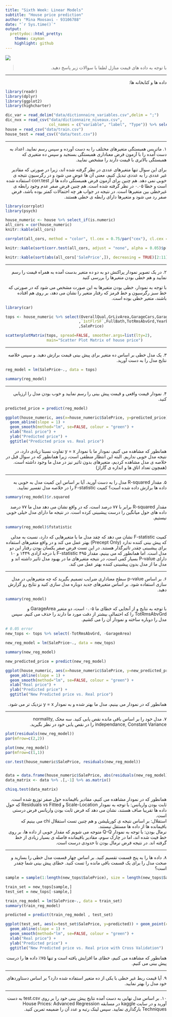 ```yaml
---
title: "Sixth Week: Linear Models"
subtitle: "House price prediction"
author: "Mina Moosavi - 93106788"
date: "`r Sys.time()`"
output:
  prettydoc::html_pretty:
    theme: cayman
    highlight: github
---
```


<div align="center">
<img  src="images/house.jpg"  align = 'center'>
</div>

> <p dir="RTL"> 
با توجه به داده های قیمت منازل
لطفا با سوالات زیر پاسخ دهید.
</p>

***
<p dir="RTL">
داده ها و کتابخانه ها:
</p>

```r
library(readr)
library(dplyr)
library(ggplot2)
library(highcharter)

dic_var = read_delim("data/dictionnaire_variables.csv",delim = ";") 
dic_nvx = read_csv("data/dictionnaire_niveaux.csv",
                   col_names = c("variable", "label", "Type")) %>% select(1:3) 
house = read_csv("data/train.csv")
house_test = read_csv(("data/test.csv"))
```

***

<p dir="RTL">
۱. ماتریس همبستگی متغیرهای مختلف را به دست آورده و سپس رسم نمایید.
اعداد به دست آمده را با آزمون فرض معناداری همبستگی بسنجید و سپس ده متغیری که همبستگی بالاتری با قیمت دارند را مشخص نمایید.
</p>

<p dir="RTL">
برای این سوال تنها متغیرهای عددی در نظر گرفته شده اند، زیرا در صورتی که مقادیر غیر عددی را به عددی تبدیل کنیم، معنی آن ها عوض می شود و در رگرسیون نتیجه ی خوبی نمی دهد. هم چنین برای آزمون فرض همبستگی داده ها از
corr.test
استفاده شده است و خطا ۰.۰۵ در نظر گرفته شده است. هم چنین فرض صفر عدم وجود رابطه ی غیرخطی بین متغیرها است. در نتیجه در جواب هر چه احتمالات کمتر بوده باشد، فرض صفر رد می شود و متغیرها دارای رابطه ی خطی هستند.
</p>
```r
library(corrplot)
library(psych)

house_numeric <- house %>% select_if(is.numeric)
all_cors = cor(house_numeric)
knitr::kable(all_cors)

corrplot(all_cors, method = "color", tl.cex = 0.75/par("cex"), cl.cex = 0.75/par("cex"))

knitr::kable(sort(corr.test(all_cors, adjust = "none", alpha = 0.05)$p[38,]))

knitr::kable(sort(abs(all_cors['SalePrice',]), decreasing = TRUE)[2:11])
```

***

<p dir="RTL">
۲. در یک تصویر نمودار پراکنش دو به دو ده متغیر بدست آمده به همراه قیمت را رسم نمایید و هم خطی بودن متغیرها را بررسی کنید
</p>

<p dir="RTL">
با توجه به نمودار، خطی بودن متغیرها به این صورت مشخص می شود که در صورتی که خط سبز رگرسیون و خط قرمز که رفتار متغیر را نشان می دهد، بر روی هم افتاده باشند، متغیر خطی بوده است.
</p>
```r
library(car)

tops <- house_numeric %>% select(OverallQual,GrLivArea,GarageCars,GarageArea,TotalBsmtSF
                                ,`1stFlrSF`,FullBath,TotRmsAbvGrd,YearBuilt,YearRemodAdd
                                ,SalePrice)

scatterplotMatrix(tops, spread=FALSE, smoother.args=list(lty=2), 
                  main="Scatter Plot Matrix of house price")
```

***

<p dir="RTL">
۳. یک مدل خطی بر اساس ده متغیر برای پیش بینی قیمت برازش دهید. و سپس خلاصه نتایج مدل را به دست آورید.
</p>

```r
reg_model = lm(SalePrice~., data = tops)

summary(reg_model)
```

***

<p dir="RTL">
۴. نمودار قیمت واقعی و قیمت پیش بینی را رسم نمایید و خوب بودن مدل را ارزیابی کنید.
</p>

```r
predicted_price = predict(reg_model)

ggplot(house_numeric, aes(x=house_numeric$SalePrice, y=predicted_price)) + geom_point(colour = "brown3") + 
  geom_abline(slope = 1) + 
  geom_smooth(method="lm", se=FALSE, colour = "green") +
  xlab("Real price") +
  ylab("Predicted price") + 
  ggtitle("Predicted price vs. Real price")

```

<p dir="RTL">
همانطور که مشاهده می کنیم، نمودار ما با نمودار 
y = x 
تفاوت نسبتا زیادی دارد، در نتیجه مدل خوبی نداریم. البته این انتظار منطقی است، زیرا همانطور که در سوال قبل در خلاصه ی مدل مشاهده کردیم، متغیرهای بدون تاثیر نیز در مدل ما وجود داشته است.(همچون تعداد اتاق ها و اندازه ی گاراژ)
</p>
***

<p dir="RTL">
۵. مقدار
R-squared
 مدل را به دست آورید. آیا بر اساس این کمیت مدل به خوبی به داده ها برازش داده شده است؟
 کمیت
 F-statistic
 را در خلاصه مدل تفسیر نمایید.
</p>

```r
summary(reg_model)$r.squared

```
<p dir="RTL">
مقدار 
R-squared
برابر با ۷۷ درصد است، که در واقع نشان می دهد مدل ما ۷۷ درصد داده های حول میانگین را درست پیشبینی کرده است. در نتیجه ما دارای مدل خیلی خوبی نیستیم.
</p>

```r
summary(reg_model)$fstatistic

```
<p dir="RTL">
کمیت
F-statistic
نشان می دهد که چقد مدل ما با متغیرهایی که دارد، نسبت به مدلی که پیش بینی کننده ندارد
(Precept Only)
بهتر عمل می کند و در واقع متغیرهای استفاده برای پیشبینی چقدر تاثیرگذار هستند. در این تست فرض صفر یکسان بودن رفتار این دو مدل است. اما همانطور که می بینیم، مقدار
F-statistic 
۴۹۵ با درجه آزادی ۱۴۴۹ و ۱۰ دارای
P-value
بسیار کمی است، در نتیجه متغیرهای ما در بهبود مدل تاثیر داشته اند و مدل ما از مدل بدون پیشبینی کننده بهتر عمل می کند.
</p>

***

<p dir="RTL">
۶. بر اساس
p-value
 سطح معناداری ضرایب تصمیم بگیرید که چه متغیرهایی در مدل سازی استفاده شود.
بر اساس متغیرهای جدید دوباره مدل سازی کنید و نتایج رو گزارش دهید.
</p>

```r
summary(reg_model)
```
<p dir="RTL">
با توجه به نتایج و از آنجایی که خطای ما ۰.۰۵ است، دو متغیر
GarageArea
و
TotRmsAbvGrd
را که احتمالی بیشتر از دقت مورد ما دارند را حذف می کنیم. سپس مدل را دوباره ساخته و نمودار آن را می کشیم.
</p>
```r
# 0.05 error
new_tops <- tops %>% select(-TotRmsAbvGrd, -GarageArea)

new_reg_model = lm(SalePrice~., data = new_tops)

summary(new_reg_model)

new_predicted_price = predict(new_reg_model)

ggplot(house_numeric, aes(x=house_numeric$SalePrice, y=new_predicted_price)) + geom_point(colour = "brown2") + 
  geom_abline(slope = 1) + 
  geom_smooth(method="lm", se=FALSE, colour = "green") +
  xlab("Real price") +
  ylab("Predicted price") + 
  ggtitle("New Predicted price vs. Real price")
```

<p dir="RTL">
همانطور که در نمودار می بینیم، مدل ما بهتر شده و به نمودار
y = x
نزدیک تر می شود.
</p>
***

<p dir="RTL">
۷. مدل خود را بر اساس باقی مانده نقص یابی کنید.
سه محک 
normality, independance, Constant Variance
 را در نقص یابی خود در نظر بگیرید.
</p>

```r
plot(residuals(new_reg_model))
par(mfrow=c(2,2))

plot(new_reg_model)
par(mfrow=c(1,1))

cor.test(house_numeric$SalePrice, residuals(new_reg_model))


data = data.frame(house_numeric$SalePrice, abs(residuals(new_reg_model)))
data_matrix <- data %>% .[,-1] %>% as.matrix() 

chisq.test(data_matrix)
```

<p dir="RTL">
همانطور که در نمودار مشاهده می کنیم، مقادیر باقیمانده حول صفر توزیع شده است.
<br>
ثابت بودن واریانس:
با توجه به نمودار 
Scale-Location
و 
Residuals vs Fitted
که حول داده ها تقریبا صاف هستند، نشان می دهد که فرض ثابت بودن واریانس فرض درستی است.
<br>
استقلال:
بر اساس نتیجه ی کوریلیشن و هم چنین تست استقلال 
chi
می بینیم که باقیمانده ها از داده ها مستقل نیستند.
<br>
نرمال بودن:
با توجه به نمودار
Q-Q
متوجه می شویم که مقدار خوبی از داده ها، بر روی خط فیت شده اند، اما در چارک سوم، مقادیر باقیمانده فاصله ی بسیار زیادی از خط گرفته اند. در نتیجه فرض نرمال بودن تا حدودی درست است.
</p>

***

<p dir="RTL">
۸. داده ها را به پنج قسمت تقسیم کنید. بر اساس چهار قسمت مدل خطی را بسازید و صحت مدل را برای یک قسمت 
باقی مانده را تست کنید. خطای پیش بینی شما چقدر است؟
</p>
```r
sample = sample(1:length(new_tops$SalePrice), size = length(new_tops$SalePrice)*0.8)

train_set = new_tops[sample,]
test_set = new_tops[-sample,]

train_reg_model = lm(SalePrice~., data = train_set)
summary(train_reg_model)

predicted = predict(train_reg_model , test_set)

ggplot(test_set, aes(x=test_set$SalePrice, y=predicted)) + geom_point(colour = "brown1") + 
  geom_abline(slope = 1) + 
  geom_smooth(method="lm", se=FALSE, colour = "green") +
  xlab("Real price") +
  ylab("Predicted price") + 
  ggtitle("New Predicted price vs. Real price with Cross Validation")
```
<p dir="RTL"> 
همانطور که مشاهده می کنیم، خطای ما افزایش یافته است و تنها ۷۵٪ داده ها را درست پیش بینی می کنیم.
</p>

***

<p dir="RTL"> 
۹. آیا قیمت ربط غیر خطی با یکی از ده متغیر استفاده شده دارد؟
بر اساس دستاوردهای خود مدل را بهتر نمایید.
</p>

***

<p dir="RTL"> 
۱۰. بر اساس مدل نهایی به دست آمده نتایج پیش بینی خود را بر روی
test.csv
به دست آورید و در سایت 
kaggle
 در مسابقه 
 House Prices: Advanced Regression Techniques
بارگذاری نمایید. سپس لینک رتبه و عدد آن را ضمیمه تمرین کنید.
</p>



